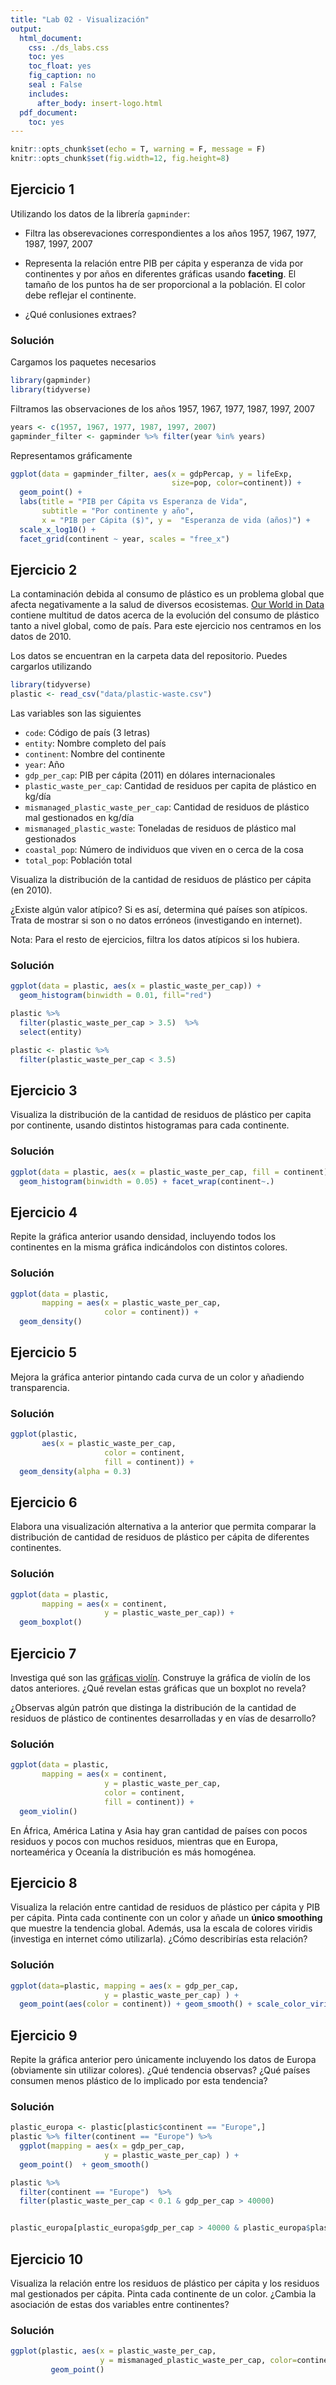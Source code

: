 ---
title: "Lab 02 - Visualización"
output:
  html_document:
    css: ./ds_labs.css
    toc: yes
    toc_float: yes
    fig_caption: no
    seal : False
    includes:
      after_body: insert-logo.html
  pdf_document:
    toc: yes
---


<div class="title-logo"></div>

```{r packages_setup, echo=FALSE, message=FALSE, warning=FALSE}
knitr::opts_chunk$set(echo = T, warning = F, message = F)
knitr::opts_chunk$set(fig.width=12, fig.height=8) 
```


## Ejercicio 1

Utilizando los datos de la librería `gapminder`:

* Filtra las obserevaciones correspondientes a los años 1957, 1967, 1977, 1987, 1997, 2007

* Representa la relación entre PIB per cápita y esperanza de vida por continentes y por años en diferentes gráficas usando **faceting**. El tamaño de los puntos ha de ser proporcional a la población.
El color debe reflejar el continente. 

* ¿Qué conlusiones extraes?

### Solución

Cargamos los paquetes necesarios
```{r}
library(gapminder)
library(tidyverse)
```

Filtramos las observaciones de los años 1957, 1967, 1977, 1987, 1997, 2007

```{r}
years <- c(1957, 1967, 1977, 1987, 1997, 2007)
gapminder_filter <- gapminder %>% filter(year %in% years)
```

Representamos gráficamente
```{r}
ggplot(data = gapminder_filter, aes(x = gdpPercap, y = lifeExp,
                                    size=pop, color=continent)) + 
  geom_point() +
  labs(title = "PIB per Cápita vs Esperanza de Vida",
       subtitle = "Por continente y año",
       x = "PIB per Cápita ($)", y =  "Esperanza de vida (años)") +
  scale_x_log10() +
  facet_grid(continent ~ year, scales = "free_x")
```

## Ejercicio 2

La contaminación debida al consumo de plástico es un problema global que afecta negativamente a la salud de diversos ecosistemas.
[Our World in Data](https://ourworldindata.org/plastic-pollution) contiene multitud de datos acerca de la evolución del consumo de plástico tanto a nivel global, como de país. Para este ejercicio nos centramos en los datos de 2010.

Los datos se encuentran en la carpeta data del repositorio. Puedes cargarlos utilizando

```{r load-data, message=FALSE, eval=TRUE}
library(tidyverse)
plastic <- read_csv("data/plastic-waste.csv")
```

Las variables son las siguientes

- `code`: Código de país (3 letras)
- `entity`: Nombre completo del país
- `continent`: Nombre del continente
- `year`: Año
- `gdp_per_cap`: PIB per cápita (2011) en dólares internacionales
- `plastic_waste_per_cap`: Cantidad de residuos per capita de plástico en kg/día
- `mismanaged_plastic_waste_per_cap`: Cantidad de residuos de plástico mal gestionados en kg/día
- `mismanaged_plastic_waste`: Toneladas de residuos de plástico mal gestionados
- `coastal_pop`: Número de individuos que viven en o cerca de la cosa
- `total_pop`: Población total

Visualiza la distribución de la cantidad de residuos de plástico per cápita (en 2010).

¿Existe algún valor atípico? Si es así, determina qué países son atípicos. Trata de mostrar si son o no datos erróneos (investigando en internet).

Nota: Para el resto de ejercicios, filtra los datos atípicos si los hubiera.

### Solución

```{r, eval=TRUE}
ggplot(data = plastic, aes(x = plastic_waste_per_cap)) +
  geom_histogram(binwidth = 0.01, fill="red") 
```


```{r plastic_waste_per_cap-max, eval=TRUE}
plastic %>%
  filter(plastic_waste_per_cap > 3.5)  %>%
  select(entity)

plastic <- plastic %>%
  filter(plastic_waste_per_cap < 3.5)

```

## Ejercicio 3

Visualiza la distribución de la cantidad de residuos de plástico per capita por continente, usando distintos histogramas para cada continente.

### Solución

```{r, eval=TRUE}
ggplot(data = plastic, aes(x = plastic_waste_per_cap, fill = continent)) +
  geom_histogram(binwidth = 0.05) + facet_wrap(continent~.)
```

## Ejercicio 4

Repite la gráfica anterior usando densidad, incluyendo todos los continentes en la misma gráfica indicándolos con distintos colores.

### Solución

```{r plastic_waste_per_cap-dens-color, eval = TRUE}
ggplot(data = plastic, 
       mapping = aes(x = plastic_waste_per_cap, 
                     color = continent)) +
  geom_density()
```

## Ejercicio 5

Mejora la gráfica anterior pintando cada curva de un color y añadiendo transparencia.

### Solución

```{r plastic_waste_per_cap-dens-color-fill-alpha, eval = TRUE}
ggplot(plastic, 
       aes(x = plastic_waste_per_cap, 
                     color = continent, 
                     fill = continent)) +
  geom_density(alpha = 0.3)
```

## Ejercicio 6

Elabora una visualización alternativa a la anterior que permita comparar la distribución de cantidad de residuos de plástico per cápita de diferentes continentes.

### Solución

```{r plastic_waste_per_cap-box, eval = TRUE}
ggplot(data = plastic, 
       mapping = aes(x = continent, 
                     y = plastic_waste_per_cap)) +
  geom_boxplot()
```

## Ejercicio 7

Investiga qué son las [gráficas violín](http://ggplot2.tidyverse.org/reference/geom_violin.html).
Construye la gráfica de violín de los datos anteriores. ¿Qué revelan estas gráficas que un boxplot no revela?

¿Observas algún patrón que distinga la distribución de la cantidad de residuos de plástico de continentes desarrolladas y en vías de desarrollo?

### Solución

```{r}
ggplot(data = plastic, 
       mapping = aes(x = continent, 
                     y = plastic_waste_per_cap,
                     color = continent,
                     fill = continent)) +
  geom_violin()
```

En África, América Latina y Asia hay gran cantidad de países con pocos residuos y pocos con muchos residuos, mientras que en Europa, norteamérica y Oceanía la distribución es más homogénea.


## Ejercicio 8

Visualiza la relación entre cantidad de residuos de plástico per cápita y PIB per cápita. Pinta cada continente con un color y añade un **único smoothing** que muestre la tendencia global. Además, usa la escala de colores viridis (investiga en internet cómo utilizarla).
¿Cómo describirías esta relación? 

### Solución

```{r}
ggplot(data=plastic, mapping = aes(x = gdp_per_cap, 
                     y = plastic_waste_per_cap) ) +
  geom_point(aes(color = continent)) + geom_smooth() + scale_color_viridis_d()
```


## Ejercicio 9

Repite la gráfica anterior pero únicamente incluyendo los datos de Europa (obviamente sin utilizar colores).
¿Qué tendencia observas? ¿Qué países consumen menos plástico de lo implicado por esta tendencia?

### Solución

```{r}
plastic_europa <- plastic[plastic$continent == "Europe",]
plastic %>% filter(continent == "Europe") %>%
  ggplot(mapping = aes(x = gdp_per_cap, 
                     y = plastic_waste_per_cap) ) +
  geom_point()  + geom_smooth() 
```

```{r}
plastic %>% 
  filter(continent == "Europe")  %>% 
  filter(plastic_waste_per_cap < 0.1 & gdp_per_cap > 40000) 


plastic_europa[plastic_europa$gdp_per_cap > 40000 & plastic_europa$plastic_waste_per_cap < 0.1, "entity"]
```

## Ejercicio 10

Visualiza la relación entre los residuos de plástico per cápita y los residuos mal gestionados per cápita.
Pinta cada continente de un color. ¿Cambia la asociación de estas dos variables entre continentes?


### Solución

```{r}
ggplot(plastic, aes(x = plastic_waste_per_cap,
                    y = mismanaged_plastic_waste_per_cap, color=continent)) +
         geom_point()
```



